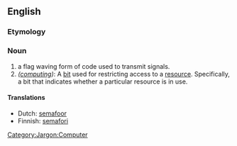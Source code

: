 == English ==
=== Etymology ===
{{etystub}}
=== Noun ===
# a flag waving form of code used to transmit signals.
# ''([[:Category:Jargon:Computer|computing]])'': A [[bit]] used for restricting access to a [[resource]].  Specifically, a bit that indicates whether a particular resource is in use.
{{stub}}

====Translations====
*Dutch: [[semafoor]]
*Finnish: [[semafori]]

[[Category:Jargon:Computer]]